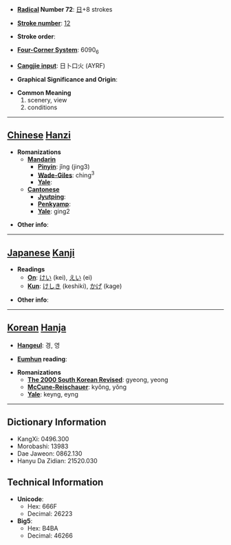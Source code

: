 * '''[[Wiktionary:Chinese radical index| Radical]] Number 72''': [[Wiktionary:Chinese radical index 日|日]]+8 strokes

* '''[[Wiktionary:Chinese total strokes index|Stroke number]]''': [[Wiktionary:Chinese total strokes index 12|12]]

* '''Stroke order''': 

* '''[[Wiktionary:Chinese four corner index|Four-Corner System]]''': 6090<sub>6</sub>

* '''[[Wiktionary:Chinese Cangjie index|Cangjie input]]''': 日卜口火 (AYRF)

* '''Graphical Significance and Origin''': 

* '''Common Meaning'''
*#scenery, view
*# conditions


----

== [[Chinese]] [[Hanzi]] ==

* '''Romanizations'''
** '''[[Mandarin]]'''
*** '''[[Pinyin]]''': jǐng (jing3)
*** '''[[Wade-Giles]]''': ching<sup>3</sup>
*** '''[[Yale]]''': 
** '''[[Cantonese]]'''
*** '''[[Jyutping]]''':
*** '''[[Penkyamp]]''': 
*** '''[[Yale]]''': ging2

* '''Other info''': 

----

== [[Japanese]] [[Kanji]] ==

* '''Readings'''
** '''[[On]]''': [[けい]] (kei), [[えい]] (ei)
** '''[[Kun]]''': [[けしき]] (keshiki), [[かげ]] (kage)

* '''Other info''':  

----

== [[Korean]] [[Hanja]] ==

* '''[[Hangeul]]''': 경, 영

* '''[[Eumhun]] reading''': 

* '''Romanizations'''
** '''[[The 2000 South Korean Revised Romanization|The 2000 South Korean Revised]]''': gyeong, yeong
** '''[[McCune-Reischauer]]''': kyŏng, yŏng
** '''[[Yale]]''': keyng, eyng

----

== Dictionary Information ==

* KangXi: 0496.300
* Morobashi: 13983
* Dae Jaweon: 0862.130
* Hanyu Da Zidian: 21520.030

== Technical Information ==

* '''Unicode''':
** Hex: 666F
** Decimal: 26223
* '''Big5''':
** Hex: B4BA
** Decimal: 46266